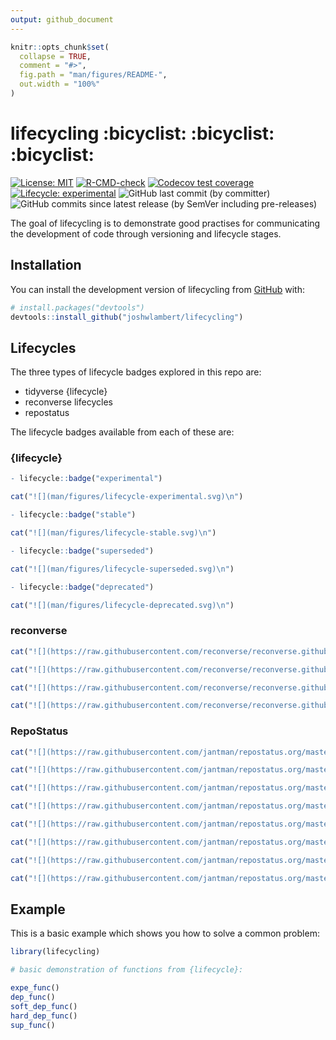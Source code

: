 ```yaml
---
output: github_document
---
```


<!-- README.md is generated from README.Rmd. Please edit that file -->

```r
knitr::opts_chunk$set(
  collapse = TRUE,
  comment = "#>",
  fig.path = "man/figures/README-",
  out.width = "100%"
)
```

# lifecycling :bicyclist: :bicyclist: :bicyclist:

<!-- badges: start -->
[![License: MIT](https://img.shields.io/badge/License-MIT-yellow.svg)](https://opensource.org/licenses/MIT)
[![R-CMD-check](https://github.com/joshwlambert/lifecycling/actions/workflows/R-CMD-check.yaml/badge.svg)](https://github.com/joshwlambert/lifecycling/actions/workflows/R-CMD-check.yaml)
[![Codecov test coverage](https://codecov.io/gh/joshwlambert/lifecycling/branch/main/graph/badge.svg)](https://app.codecov.io/gh/joshwlambert/lifecycling?branch=main)
[![Lifecycle: experimental](https://img.shields.io/badge/lifecycle-experimental-orange.svg)](https://lifecycle.r-lib.org/articles/stages.html#experimental)
![GitHub last commit (by committer)](https://img.shields.io/github/last-commit/joshwlambert/lifecycling?color=%23E6E6FA)
![GitHub commits since latest release (by SemVer including pre-releases)](https://img.shields.io/github/commits-since/joshwlambert/lifecycling/v0.1.0/main)
<!-- badges: end -->

The goal of lifecycling is to demonstrate good practises for communicating the 
development of code through versioning and lifecycle stages.

## Installation

You can install the development version of lifecycling from [GitHub](https://github.com/) with:

``` r
# install.packages("devtools")
devtools::install_github("joshwlambert/lifecycling")
```

## Lifecycles

The three types of lifecycle badges explored in this repo are:

- tidyverse {lifecycle} 
- reconverse lifecycles
- repostatus

The lifecycle badges available from each of these are:

### {lifecycle}

``` r
- lifecycle::badge("experimental")
```

```r
cat("![](man/figures/lifecycle-experimental.svg)\n")
```

``` r
- lifecycle::badge("stable")
```

```r
cat("![](man/figures/lifecycle-stable.svg)\n")
```

``` r
- lifecycle::badge("superseded")
```

```r
cat("![](man/figures/lifecycle-superseded.svg)\n")
```

``` r
- lifecycle::badge("deprecated")
```

```r
cat("![](man/figures/lifecycle-deprecated.svg)\n")
```

### reconverse

```r
cat("![](https://raw.githubusercontent.com/reconverse/reconverse.github.io/master/images/badge-concept.svg)\n")
```

```r
cat("![](https://raw.githubusercontent.com/reconverse/reconverse.github.io/master/images/badge-experimental.svg)\n")
```

```r
cat("![](https://raw.githubusercontent.com/reconverse/reconverse.github.io/master/images/badge-maturing.svg)\n")
```

```r
cat("![](https://raw.githubusercontent.com/reconverse/reconverse.github.io/master/images/badge-stable.svg)\n")
```

### RepoStatus

```r
cat("![](https://raw.githubusercontent.com/jantman/repostatus.org/master/badges/latest/concept.svg)\n")
```

```r
cat("![](https://raw.githubusercontent.com/jantman/repostatus.org/master/badges/latest/wip.svg)\n")
```

```r
cat("![](https://raw.githubusercontent.com/jantman/repostatus.org/master/badges/latest/suspended.svg)\n")
```

```r
cat("![](https://raw.githubusercontent.com/jantman/repostatus.org/master/badges/latest/abandoned.svg)\n")
```

```r
cat("![](https://raw.githubusercontent.com/jantman/repostatus.org/master/badges/latest/active.svg)\n")
```

```r
cat("![](https://raw.githubusercontent.com/jantman/repostatus.org/master/badges/latest/inactive.svg)\n")
```

```r
cat("![](https://raw.githubusercontent.com/jantman/repostatus.org/master/badges/latest/unsupported.svg)\n")
```

```r
cat("![](https://raw.githubusercontent.com/jantman/repostatus.org/master/badges/latest/moved.svg)\n")
```

## Example

This is a basic example which shows you how to solve a common problem:

```r
library(lifecycling)

# basic demonstration of functions from {lifecycle}:

expe_func()
dep_func()
soft_dep_func()
hard_dep_func()
sup_func()
```


